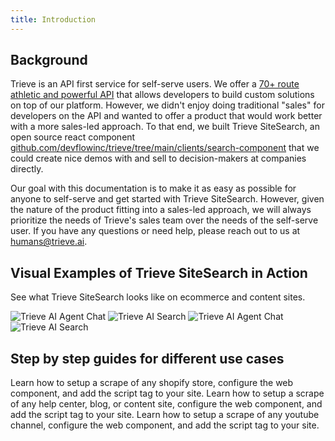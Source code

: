 ```yaml
---
title: Introduction
---
```


## Background

Trieve is an API first service for self-serve users. We offer a [70+ route athletic and powerful API](/api-reference) that allows developers to build custom solutions on top of our platform. However, we didn't enjoy doing traditional "sales" for developers on the API and wanted to offer a product that would work better with a more sales-led approach. To that end, we built Trieve SiteSearch, an open source react component [github.com/devflowinc/trieve/tree/main/clients/search-component](https://github.com/devflowinc/trieve/tree/main/clients/search-component) that we could create nice demos with and sell to decision-makers at companies directly.

Our goal with this documentation is to make it as easy as possible for anyone to self-serve and get started with Trieve SiteSearch. However, given the nature of the product fitting into a sales-led approach, we will always prioritize the needs of Trieve's sales team over the needs of the self-serve user. If you have any questions or need help, please reach out to us at [humans@trieve.ai](mailto:humans@trieve.ai).

## Visual Examples of Trieve SiteSearch in Action

See what Trieve SiteSearch looks like on ecommerce and content sites.

<Tabs>
  <Tab title="AI Agent for Ecommerce">
    <Frame>
      <img
        src="https://cdn.trieve.ai/docs/site-search/trieve-ecommerce-chat-preview.webp"
        alt="Trieve AI Agent Chat"
      />
    </Frame>
  </Tab>
  <Tab title="AI Search for Ecommerce">
    <Frame>
      <img
        src="https://cdn.trieve.ai/docs/site-search/trieve-ecommerce-search-preview.webp"
        alt="Trieve AI Search"
      />
    </Frame>
  </Tab>
  <Tab title="AI Agent for Content Sites">
    <Frame>
      <img
        src="https://cdn.trieve.ai/docs/site-search/trieve-chat-preview.webp"
        alt="Trieve AI Agent Chat"
      />
    </Frame>
  </Tab>
  <Tab title="AI Search for Content Sites">
    <Frame>
      <img
        src="https://cdn.trieve.ai/docs/site-search/trieve-search-preview.webp"
        alt="Trieve AI Search"
      />
    </Frame>
  </Tab>
</Tabs>

## Step by step guides for different use cases

<CardGroup cols={2}>
    <Card icon="shop" title="Ecommerce" href="/site-search/ecommerce">
        Learn how to setup a scrape of any shopify store, configure the web
        component, and add the script tag to your site.
    </Card>
    <Card icon="newspaper" title="Content Sites" href="/site-search/content-sites">
        Learn how to setup a scrape of any help center, blog, or content site,
        configure the web component, and add the script tag to your site.
    </Card>
    <Card icon="youtube" title="Youtube Channels" href="/site-search/youtube-channels">
        Learn how to setup a scrape of any youtube channel, configure the web
        component, and add the script tag to your site.
    </Card>
</CardGroup>
